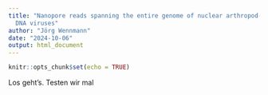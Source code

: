 ```yaml
---
title: "Nanopore reads spanning the entire genome of nuclear arthropod-specific large
  DNA viruses"
author: "Jörg Wennmann"
date: "2024-10-06"
output: html_document
---
```


```r
knitr::opts_chunk$set(echo = TRUE)
```

Los geht's. Testen wir mal





